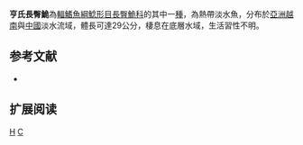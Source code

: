 {{Speciesbox 
| taxon = Cranoglanis henrici
| status = LC
| status_system = IUCN3.1
| authority = [[Vaillant|Vaillant]], 1893
| synonyms = *''Anopleutropius henrici'', Vaillant, 1893
}}

'''亨氏長臀鮠'''為[[輻鰭魚綱|輻鰭魚綱]][[鯰形目|鯰形目]][[長臀鮠科|長臀鮠科]]的其中一[[種|種]]，為熱帶淡水魚，分布於[[亞洲|亞洲]][[越南|越南]]與[[中國|中國]]淡水流域，體長可達29公分，棲息在底層水域，生活習性不明。

== 参考文献 ==
*{{FishBase_species|genus=Cranoglanis|species=henrici|year=2015|month=5}}

== 扩展阅读 ==
{{refbegin}}
{{wikispecies-inline|Cranoglanis henrici|亨氏長臀鮠}}
{{refend}}
{{Taxonbar|from=Q3824751}}

[[Category:長臀鮠屬|H]]
[[Category:1993年描述的魚類|C]]